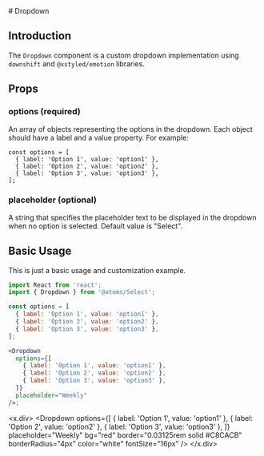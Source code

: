 
<MDXWrapper>
<Head>
	<title>Dropdown Doc | OORSIG</title>
</Head>
# Dropdown

## Introduction

The `Dropdown` component is a custom dropdown implementation using `downshift` and `@xstyled/emotion` libraries.

## Props

### options (required)

An array of objects representing the options in the dropdown.
Each object should have a label and a value property. For example:

```
const options = [
  { label: 'Option 1', value: 'option1' },
  { label: 'Option 2', value: 'option2' },
  { label: 'Option 3', value: 'option3' },
];
```

### placeholder (optional)

A string that specifies the placeholder text to be displayed in the dropdown when no option is selected. Default value is "Select".

## Basic Usage

This is just a basic usage and customization example.

```jsx
import React from 'react';
import { Dropdown } from '@atoms/Select';

const options = [
  { label: 'Option 1', value: 'option1' },
  { label: 'Option 2', value: 'option2' },
  { label: 'Option 3', value: 'option3' },
];

<Dropdown
  options={[
    { label: 'Option 1', value: 'option1' },
    { label: 'Option 2', value: 'option2' },
    { label: 'Option 3', value: 'option3' },
  ]}
  placeholder="Weekly"
/>;
```


<x.div>
  <Dropdown
    options={[
      { label: 'Option 1', value: 'option1' },
      { label: 'Option 2', value: 'option2' },
      { label: 'Option 3', value: 'option3' },
    ]}
    placeholder="Weekly"
    bg="red"
    border="0.03125rem solid #C8CACB"
    borderRadius="4px"
    color="white"
    fontSize="16px"
  />
</x.div>
</MDXWrapper>
